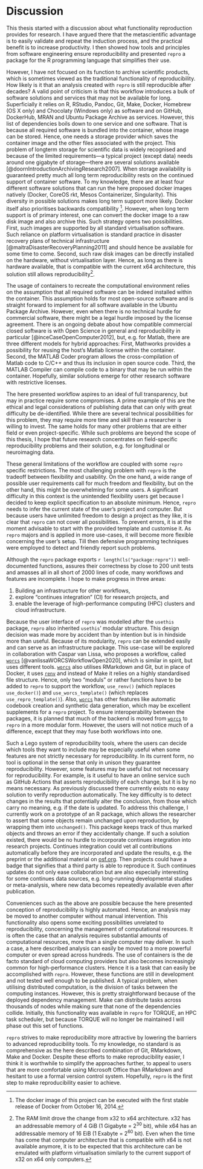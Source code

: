 # Discussion

This thesis started with a discussion about what functionality reproduction provides for research.
I have argued there that the metascientific advantage is to easily validate and repeat the induction process, and the practical benefit is to increase productivity.
I then showed how tools and principles from software engineering ensure reproducibility and presented `repro` a package for the R programming language that simplifies their use.

However, I have not focused on its function to archive scientific products, which is sometimes viewed as the traditional functionality of reproducibility.
How likely is it that an analysis created with `repro` is still reproducible after decades?
A valid point of criticism is that this workflow introduces a bulk of software solutions and services that may not be available for long.
Superficially it relies on R, RStudio, Pandoc, Git, Make, Docker, Homebrew (OS X only) and Chocolaty (Windows only) as software and on GitHub, DockerHub, MRAN and Ubuntu Package Archive as services.
However, this list of dependencies boils down to one service and one software.
That is because all required software is bundled into the container, whose image can be stored.
Hence, one needs a storage provider which saves the container image and the other files associated with the project.
This problem of longterm storage for scientific data is widely recognised and because of the limited requirements---a typical project (except data) needs around one gigabyte of storage---there are several solutions available [@doornIntroductionArchivingResearch2007].
When storage availability is guaranteed pretty much all long term reproducibility rests on the continued support of container software.
To my knowledge, there are at least four different software solutions that can run the here proposed docker images natively (Docker, CoreOS rkt, Mesos Containerizer, Singularity).
This diversity in possible solutions makes long term support more likely.  Docker itself also prioritises backwards compatibility [^olddocker].
However, when long term support is of primary interest, one can convert the docker image to a raw disk image and also archive this.
Such strategy opens two possibilities.
First, such images are supported by all standard virtualisation software. 
Such reliance on platform virtualisation is standard practice in disaster recovery plans of technical infrastructure [@maitraDisasterRecoveryPlanning2011] and should hence be available for some time to come.
Second, such raw disk images can be directly installed on the hardware, without virtualisation layer.
Hence, as long as there is hardware available, that is compatible with the current x64 architecture, this solution still allows reproducibility[^ram].

[^olddocker]: The docker image of this project can be executed with the first stable release of Docker from October 16, 2014.
[^ram]: The RAM limit drove the change from x32 to x64 architecture. x32 has an addressable memory of 4 GiB (1 Gigabyte = $2^{30}$ bit), while x64 has an addressable memory of 16 EiB (1 Exabyte  = $2^{60}$ bit). Even when the time has come that computer architecture that is compatible with x64 is not available anymore, it is to be expected that this architecture can be emulated with platform virtualisation similarly to the current support of x32 on x64 only computers.

The usage of containers to recreate the computational environment relies on the assumption that all required software can be indeed installed within the container.
This assumption holds for most open-source software and is straight forward to implement for all software available in the Ubuntu Package Archive.
However, even when there is no technical hurdle for commercial software, there might be a legal hurdle imposed by the license agreement.
There is an ongoing debate about how compatible commercial closed software is with Open Science in general and reproducibility in particular [@inceCaseOpenComputer2012], but, e.g. for Matlab, there are three different models for hybrid approaches:
First, Mathworks provides a possibility for reusing the host's Matlab license within the container.
Second, the MATLAB Coder program allows the cross-compilation of Matlab code to C/C++ and thus its inclusion in open source code.
Third, the MATLAB Compiler can compile code to a binary that may be run within the container.
Hopefully, similar solutions emerge for other research software with restrictive licenses.

The here presented workflow aspires to an ideal of full transparency, but may in practice require some compromises.
A prime example of this are the ethical and legal considerations of publishing data that can only with great difficulty be de-identified.
While there are several technical possibilities for this problem, they may require more time and skill than a researcher is willing to invest.
The same holds for many other problems that are either field or even project-specific.
While such problems are beyond the scope of this thesis, I hope that future research concentrates on field-specific reproducibility problems and their solution, e.g. for longitudinal or neuroimaging data.

These general limitations of the workflow are coupled with some `repro` specific restrictions.
The most challenging problem with `repro` is the tradeoff between flexibility and usability.
On the one hand, a wide range of possible user requirements call for much freedom and flexibility, but on the other hand, this might be overwhelming for some users.
A significant difficulty in this context is the unintended flexibility users get because I decided to keep explicit specification to an absolute minimum.
Hence, `repro` needs to infer the current state of the user's project and computer.
But because users have unlimited freedom to design a project as they like, it is clear that `repro` can not cover all possibilities.
To prevent errors, it is at the moment advisable to start with the provided template and customise it.
As `repro` majors and is applied in more use-cases, it will become more flexible concerning the user's setup.
Till then defensive programming techniques were employed to detect and friendly report such problems.

Although the `repro` package exports `r length(ls("package:repro"))` well-documented functions, assures their correctness by close to 200 unit tests and amasses all in all short of 2000 lines of code, many workflows and features are incomplete.
I hope to make progress in three areas:

1. Building an infrastructure for other workflows,
2. explore "continues integration" (CI) for research projects, and
3. enable the leverage of high-performance computing (HPC) clusters and cloud infrastructure.

Because the user interface of `repro` was modelled after the `usethis` package, `repro` also inherited `usethis`' modular structure.
This design decision was made more by accident than by intention but is in hindside more than useful.
Because of its modularity, `repro` can be extended easily and can serve as an infrastructure package.
This use-case will be explored in collaboration with Caspar van Lissa, who proposes a workflow, called [`worcs`](https://cjvanlissa.github.io/worcs/) [@vanlissaWORCSWorkflowOpen2020], which is similar in spirit, but uses different tools.
[`worcs`](https://cjvanlissa.github.io/worcs/) also utilises RMarkdown and Git, but in place of Docker, it uses [`renv`](https://rstudio.github.io/renv/articles/renv.html) and instead of Make it relies on a highly standardised file structure.
Hence, only two "moduls" or rather functions have to be added to `repro` to support the workflow, `use_renv()` (which replaces `use_docker()`) and `use_worcs_template()` (which replaces `use_repro_template()`).
Also, [`worcs`](https://cjvanlissa.github.io/worcs/) has other features like automatic codebook creation and synthetic data generation, which may be excellent supplements for a `repro` project.
To ensure interoperability between the packages, it is planned that much of the backend is moved from [`worcs`](https://cjvanlissa.github.io/worcs/) to `repro` in a more modular form.
However, the users will not notice much of a difference, except that they may fuse both workflows into one.

Such a Lego system of reproducibility tools, where the users can decide which tools they want to include may be especially useful when some features are not strictly necessary for reproducibility.
In its current form, no tool is optional in the sense that only in unison they guarantee reproducibility.
However, some features may be useful but not necessary for reproducibility.
For example, is it useful to have an online service such as GitHub Actions that asserts reproducibility of each change, but it is by no means necessary.
As previously discussed there currently exists no easy solution to verify reproduction automatically.
The key difficulty is to detect changes in the results that potentially alter the conclusion, from those which carry no meaning, e.g. if the date is updated.
To address this challenge, I currently work on a prototype of an R package, which allows the researcher to assert that some objects remain unchanged upon reproduction, by wrapping them into `unchanged()`.
This package keeps track of thus marked objects and throws an error if they accidentally change.
If such a solution existed, there would be no hurdle to incorporate continues integration into research projects.
Continues integration could vet all contributions automatically before they are incorporated and update the results, e.g. the preprint or the additional material on [osf.org](osf.org).
Then projects could have a badge that signifies that a third party is able to reproduce it.
Such continues updates do not only ease collaboration but are also especially interesting for some continues data sources, e.g. long-running developmental studies or meta-analysis, where new data becomes repeatedly available even after publication.

Conveniences such as the above are possible because the here presented conception of reproducibility is highly automated.
Hence, an analysis may be moved to another computer without manual intervention.
This functionality also opens some exciting possibilities unrelated to reproducibility, concerning the management of computational resources.
It is often the case that an analysis requires substantial amounts of computational resources, more than a single computer may deliver.
In such a case, a here described analysis can easily be moved to a more powerful computer or even spread across hundreds.
The use of containers is the de facto standard of cloud computing providers but also becomes increasingly common for high-performance clusters.
Hence it is a task that can easily be accomplished with `repro`.
However, these functions are still in development and not tested well enough to be published.
A typical problem, when utilising distributed computation, is the division of tasks between the computing instances.
However, this is pretty straightforward because of the deployed dependency management.
Make can distribute tasks across thousands of nodes while making sure that none of the dependencies collide.
Initially, this functionality was available in `repro` for TORQUE, an HPC task scheduler, but because TORQUE will no longer be maintained I will phase out this set of functions.

`repro` strives to make reproducibility more attractive by lowering the barriers to advanced reproducibility tools.
To my knowledge, no standard is as comprehensive as the here described combination of Git, RMarkdown, Make and Docker.
Despite these efforts to make reproducibility easier, I think it is worthwhile to simplify the approaches further, to appeal to users that are more comfortable using Microsoft Office than RMarkdown and hesitant to use a formal version control system.
Hopefully, `repro` is the first step to make reproducibility easier to achieve.
